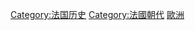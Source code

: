 {{Catnav|頁面分類|總類|人文學科|人类学|文化人类学|家世與傳承|家族|皇室}}
{{Catnav|頁面分類|社会|政治|朝代|法國朝代}}
{{Catnav|頁面分類|历史|各國歷史|法国历史}}
{{Catnav|頁面分類|地理|区域地理|大洲|欧洲|欧洲历史|法国历史}}

{{Catmore}}
{{Commonscat|July Monarchy}}

[[Category:法国历史|Category:法国历史]]
[[Category:法國朝代|Category:法國朝代]]
[[Category:王室|歐洲]]